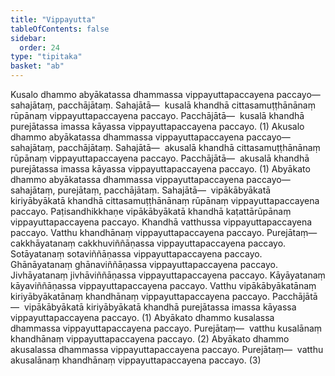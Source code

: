 ```yaml
---
title: "Vippayutta"
tableOfContents: false
sidebar:
  order: 24
type: "tipitaka"
basket: "ab"
---
```



<DynamicBreadcrumb />

<Division number="298">

<Paragraph number="981">
Kusalo dhammo abyākatassa dhammassa vippayuttapaccayena paccayo—  sahajātaṃ, pacchājātaṃ. <Emphasis>Sahajātā</Emphasis>—  kusalā khandhā cittasamuṭṭhānānaṃ rūpānaṃ vippayuttapaccayena paccayo. <Emphasis>Pacchājātā</Emphasis>—  kusalā khandhā purejātassa imassa kāyassa vippayuttapaccayena paccayo. (1)
</Paragraph>

<Paragraph number="982">
Akusalo dhammo abyākatassa dhammassa vippayuttapaccayena paccayo—  sahajātaṃ, pacchājātaṃ. <Emphasis>Sahajātā</Emphasis>—  akusalā khandhā cittasamuṭṭhānānaṃ rūpānaṃ vippayuttapaccayena paccayo. <Emphasis>Pacchājātā</Emphasis>—  akusalā khandhā purejātassa imassa kāyassa vippayuttapaccayena paccayo. (1)
</Paragraph>

<Paragraph number="983">
Abyākato dhammo abyākatassa dhammassa vippayuttapaccayena paccayo—  sahajātaṃ, purejātaṃ, pacchājātaṃ. <Emphasis>Sahajātā</Emphasis>—  vipākābyākatā kiriyābyākatā khandhā cittasamuṭṭhānānaṃ rūpānaṃ vippayuttapaccayena paccayo. Paṭisandhikkhaṇe vipākābyākatā khandhā kaṭattārūpānaṃ vippayuttapaccayena paccayo. Khandhā vatthussa vippayuttapaccayena paccayo. Vatthu khandhānaṃ vippayuttapaccayena paccayo. <Emphasis>Purejātaṃ</Emphasis>—  cakkhāyatanaṃ cakkhuviññāṇassa vippayuttapaccayena paccayo. Sotāyatanaṃ sotaviññāṇassa vippayuttapaccayena paccayo. Ghānāyatanaṃ ghānaviññāṇassa vippayuttapaccayena paccayo. Jivhāyatanaṃ jivhāviññāṇassa vippayuttapaccayena paccayo. Kāyāyatanaṃ kāyaviññāṇassa vippayuttapaccayena paccayo. Vatthu vipākābyākatānaṃ kiriyābyākatānaṃ khandhānaṃ vippayuttapaccayena paccayo. <Emphasis>Pacchājātā</Emphasis>—  vipākābyākatā kiriyābyākatā khandhā purejātassa imassa kāyassa vippayuttapaccayena paccayo. (1)
</Paragraph>

<Paragraph number="984">
Abyākato dhammo kusalassa dhammassa vippayuttapaccayena paccayo. <Emphasis>Purejātaṃ</Emphasis>—  vatthu kusalānaṃ khandhānaṃ vippayuttapaccayena paccayo. (2)
</Paragraph>

<Paragraph number="985">
Abyākato dhammo akusalassa dhammassa vippayuttapaccayena paccayo. <Emphasis>Purejātaṃ</Emphasis>—  vatthu akusalānaṃ khandhānaṃ vippayuttapaccayena paccayo. (3)
</Paragraph>
</Division>